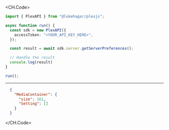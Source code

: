 
<CH.Code>
```typescript GetServerPreferences.ts
import { PlexAPI } from "@lukehagar/plexjs";

async function run() {
  const sdk = new PlexAPI({
    accessToken: "<YOUR_API_KEY_HERE>",
  });

  const result = await sdk.server.getServerPreferences();

  // Handle the result
  console.log(result)
}

run();
```
---

```json Example Response
  {
    "MediaContainer": {
      "size": 161,
      "Setting": []
    }
  }
```
</CH.Code>
